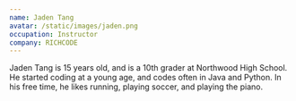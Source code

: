 ```yaml
---
name: Jaden Tang
avatar: /static/images/jaden.png
occupation: Instructor
company: RICHCODE
---
```


Jaden Tang is 15 years old, and is a 10th grader at Northwood High School. He started coding at a young age, and codes often in Java and Python. In his free time, he likes running, playing soccer, and playing the piano.
